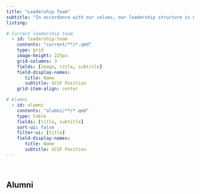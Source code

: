 ```yaml
---
title: "Leadership Team"
subtitle: "In accordance with our values, our leadership structure is non-hierarchical. This means that any member is open to join our leadership team and help with organizing events and direct actions." 
listing:

# Current leadership team 
  - id: leadership-team
    contents: "current/**/*.qmd"
    type: grid
    image-height: 225px
    grid-columns: 3
    fields: [image, title, subtitle]
    field-display-names:
       title: Name
       subtitle: UCSF Position
    grid-item-align: center

# Alumni 
  - id: alumni
    contents: "alumni/**/*.qmd"
    type: table
    fields: [title, subtitle]
    sort-ui: false
    filter-ui: [title]
    field-display-names:
       title: Name
       subtitle: UCSF Position
---
```

::: {#leadership-team}
:::

<br>

## Alumni

::: {#alumni}
:::
